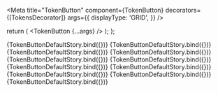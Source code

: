 


<Meta
  title="TokenButton"
  component={TokenButton}
  decorators={[TokensDecorator]}
  args={{
    displayType: 'GRID',
  }}
/>

<ArgsTable of={TokenButton} />

  return (
    <Provider store={store}>
      <TokenButton {...args} />
    </Provider>
  );
};

<Canvas>
  <Story
    name="ColorSwatch"
    args={{
      token: {
        name: 'theme.bg.default',
        value: '{colors.red.500}',
        description: 'My default token',
      },
      type: TokenTypes.COLOR,
    }}
  >
    {TokenButtonDefaultStory.bind({})}
  </Story>
  <Story
    name="BorderRadius"
    args={{
      token: {
        name: 'border-radius.0',
        value: '64px',
      },
      type: TokenTypes.BORDER_RADIUS,
    }}
  >
    {TokenButtonDefaultStory.bind({})}
  </Story>
  <Story
    name="Opacity"
    args={{
      token: {
        name: 'opacity.10',
        type: TokenTypes.OPACITY,
        value: '10%',
      },
      type: TokenTypes.OPACITY,
    }}
  >
    {TokenButtonDefaultStory.bind({})}
  </Story>
  <Story
    name="Typography"
    args={{
      token: {
        name: 'typography.headlines.small',
        type: TokenTypes.TYPOGRAPHY,
        value: {
          fontFamily: '{fontFamilies.default}',
          fontWeight: '{fontWeights.regular}',
          lineHeight: '{lineHeight.headings}',
          fontSize: '{fontSize.h5}',
          letterSpacing: '{letterSpacing.default}',
          paragraphSpacing: '0',
          textDecoration: '{textDecoration.headings}',
          textCase: 'none',
        },
      },
      type: TokenTypes.TYPOGRAPHY,
    }}
  >
    {TokenButtonDefaultStory.bind({})}
  </Story>
  <Story
    name="FontFamily"
    args={{
      token: {
        name: 'font-family.default',
        type: TokenTypes.FONT_FAMILIES,
        value: '{fontFamilies.serif}',
      },
      type: TokenTypes.FONT_FAMILIES,
    }}
  >
    {TokenButtonDefaultStory.bind({})}
  </Story>
  <Story
    name="LineHeight"
    args={{
      token: {
        name: 'line-height.1',
        type: TokenTypes.LINE_HEIGHTS,
        value: '130%',
      },
      type: TokenTypes.LINE_HEIGHTS,
    }}
  >
    {TokenButtonDefaultStory.bind({})}
  </Story>
  <Story
    name="BoxShadow"
    args={{
      token: {
        name: 'typography.headlines.boxshadow',
        type: TokenTypes.BOX_SHADOW,
        value: {
          x: '2',
          y: '2',
          blur: '2',
          spread: '2',
          color: '#000000',
          type: BoxShadowTypes.DROP_SHADOW,
        },
      },
      type: TokenTypes.BOX_SHADOW,
    }}
  >
    {TokenButtonDefaultStory.bind({})}
  </Story>
  <Story
    name="FontWeight"
    args={{
      token: {
        name: 'font-weight.regular',
        type: TokenTypes.FONT_WEIGHTS,
        value: 'Regular',
      },
      type: TokenTypes.FONT_WEIGHTS,
    }}
  >
    {TokenButtonDefaultStory.bind({})}
  </Story>
  <Story
    name="Other"
    args={{
      token: {
        name: 'font-style.normal',
        type: TokenTypes.OTHER,
        value: 'normal',
      },
      type: TokenTypes.OTHER,
    }}
  >
    {TokenButtonDefaultStory.bind({})}
  </Story>
  <Story
    name="Sizing"
    args={{
      token: {
        name: 'size.6',
        type: TokenTypes.SIZING,
        value: '2',
      },
      type: TokenTypes.SIZE,
    }}
  >
    {TokenButtonDefaultStory.bind({})}
  </Story>
  <Story
    name="Composition"
    args={{
      token: {
        name: 'card.default',
        type: TokenTypes.COMPOSITION,
        value: {
          fill: '{colors.white}',
          border: '{colors.gray.300}',
          borderWidth: '1px',
          borderRadius: '{border-radius.0}',
          boxShadow: '{typography.headlines.boxshadow}',
          opacity: '{opacity.10}',
          itemSpacing: '{size.6}',
        },
      },
      type: TokenTypes.COMPOSITION,
    }}
  >
    {TokenButtonDefaultStory.bind({})}
  </Story>
</Canvas>
